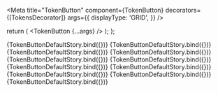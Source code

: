 


<Meta
  title="TokenButton"
  component={TokenButton}
  decorators={[TokensDecorator]}
  args={{
    displayType: 'GRID',
  }}
/>

<ArgsTable of={TokenButton} />

  return (
    <Provider store={store}>
      <TokenButton {...args} />
    </Provider>
  );
};

<Canvas>
  <Story
    name="ColorSwatch"
    args={{
      token: {
        name: 'theme.bg.default',
        value: '{colors.red.500}',
        description: 'My default token',
      },
      type: TokenTypes.COLOR,
    }}
  >
    {TokenButtonDefaultStory.bind({})}
  </Story>
  <Story
    name="BorderRadius"
    args={{
      token: {
        name: 'border-radius.0',
        value: '64px',
      },
      type: TokenTypes.BORDER_RADIUS,
    }}
  >
    {TokenButtonDefaultStory.bind({})}
  </Story>
  <Story
    name="Opacity"
    args={{
      token: {
        name: 'opacity.10',
        type: TokenTypes.OPACITY,
        value: '10%',
      },
      type: TokenTypes.OPACITY,
    }}
  >
    {TokenButtonDefaultStory.bind({})}
  </Story>
  <Story
    name="Typography"
    args={{
      token: {
        name: 'typography.headlines.small',
        type: TokenTypes.TYPOGRAPHY,
        value: {
          fontFamily: '{fontFamilies.default}',
          fontWeight: '{fontWeights.regular}',
          lineHeight: '{lineHeight.headings}',
          fontSize: '{fontSize.h5}',
          letterSpacing: '{letterSpacing.default}',
          paragraphSpacing: '0',
          textDecoration: '{textDecoration.headings}',
          textCase: 'none',
        },
      },
      type: TokenTypes.TYPOGRAPHY,
    }}
  >
    {TokenButtonDefaultStory.bind({})}
  </Story>
  <Story
    name="FontFamily"
    args={{
      token: {
        name: 'font-family.default',
        type: TokenTypes.FONT_FAMILIES,
        value: '{fontFamilies.serif}',
      },
      type: TokenTypes.FONT_FAMILIES,
    }}
  >
    {TokenButtonDefaultStory.bind({})}
  </Story>
  <Story
    name="LineHeight"
    args={{
      token: {
        name: 'line-height.1',
        type: TokenTypes.LINE_HEIGHTS,
        value: '130%',
      },
      type: TokenTypes.LINE_HEIGHTS,
    }}
  >
    {TokenButtonDefaultStory.bind({})}
  </Story>
  <Story
    name="BoxShadow"
    args={{
      token: {
        name: 'typography.headlines.boxshadow',
        type: TokenTypes.BOX_SHADOW,
        value: {
          x: '2',
          y: '2',
          blur: '2',
          spread: '2',
          color: '#000000',
          type: BoxShadowTypes.DROP_SHADOW,
        },
      },
      type: TokenTypes.BOX_SHADOW,
    }}
  >
    {TokenButtonDefaultStory.bind({})}
  </Story>
  <Story
    name="FontWeight"
    args={{
      token: {
        name: 'font-weight.regular',
        type: TokenTypes.FONT_WEIGHTS,
        value: 'Regular',
      },
      type: TokenTypes.FONT_WEIGHTS,
    }}
  >
    {TokenButtonDefaultStory.bind({})}
  </Story>
  <Story
    name="Other"
    args={{
      token: {
        name: 'font-style.normal',
        type: TokenTypes.OTHER,
        value: 'normal',
      },
      type: TokenTypes.OTHER,
    }}
  >
    {TokenButtonDefaultStory.bind({})}
  </Story>
  <Story
    name="Sizing"
    args={{
      token: {
        name: 'size.6',
        type: TokenTypes.SIZING,
        value: '2',
      },
      type: TokenTypes.SIZE,
    }}
  >
    {TokenButtonDefaultStory.bind({})}
  </Story>
  <Story
    name="Composition"
    args={{
      token: {
        name: 'card.default',
        type: TokenTypes.COMPOSITION,
        value: {
          fill: '{colors.white}',
          border: '{colors.gray.300}',
          borderWidth: '1px',
          borderRadius: '{border-radius.0}',
          boxShadow: '{typography.headlines.boxshadow}',
          opacity: '{opacity.10}',
          itemSpacing: '{size.6}',
        },
      },
      type: TokenTypes.COMPOSITION,
    }}
  >
    {TokenButtonDefaultStory.bind({})}
  </Story>
</Canvas>
